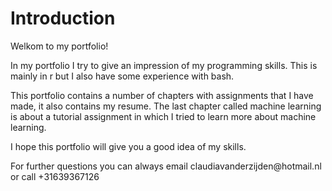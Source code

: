 # Introduction
Welkom to my portfolio!

In my portfolio I try to give an impression of my programming skills. This is mainly in r but I also have some experience with bash.

This portfolio contains a number of chapters with assignments that I have made, it also contains my resume. The last chapter called machine learning is about a tutorial assignment in which I tried to learn more about machine learning.

I hope this portfolio will give you a good idea of my skills.

For further questions you can always email claudiavanderzijden@hotmail.nl or call +31639367126
